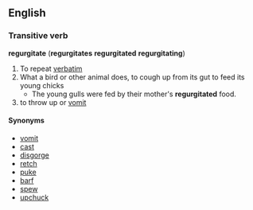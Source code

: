 == English ==
=== Transitive verb ===
'''regurgitate''' ('''regurgitates''' '''regurgitated''' '''regurgitating''')
# To repeat [[verbatim]]
# What a bird or other animal does, to cough up from its gut to feed its young chicks
#* The young gulls were fed by their mother's '''regurgitated''' food.
# to throw up or [[vomit]]
==== Synonyms ====
*[[vomit]]
*[[cast]]
*[[disgorge]]
*[[retch]]
*[[puke]]
*[[barf]]
*[[spew]]
*[[upchuck]]